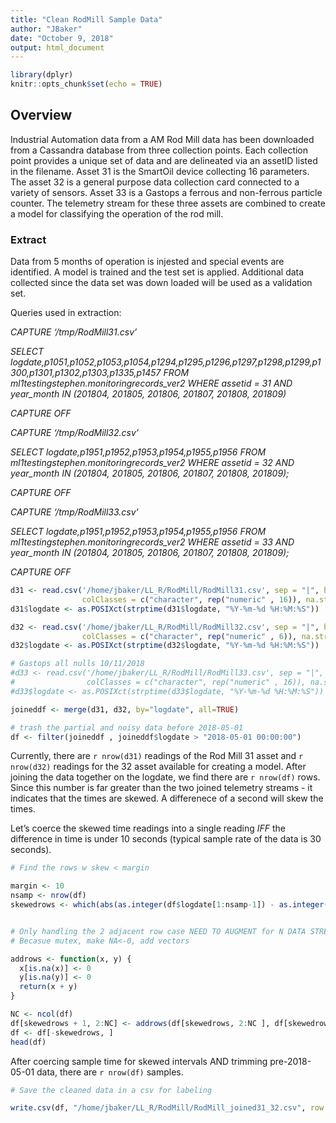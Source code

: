 ```yaml
---
title: "Clean RodMill Sample Data"
author: "JBaker"
date: "October 9, 2018"
output: html_document
---
```


```r
library(dplyr)
knitr::opts_chunk$set(echo = TRUE)
```

## Overview

Industrial Automation data from a AM Rod Mill data has been downloaded from a Cassandra database from three collection points. Each collection point provides a unique set of data and are delineated via an assetID listed in the filename. Asset 31 is the SmartOil device collecting 16 parameters. The asset 32 is a general purpose data collection card connected to a variety of sensors. Asset 33 is a Gastops a ferrous and non-ferrous particle counter. The telemetry stream for these three assets are combined to create a model for classifying the operation of the rod mill.

### Extract

Data from 5 months of operation is injested and special events are identified. A model is trained and the test set is applied. Additional data collected since the data set was down loaded will be used as a validation set. 

Queries used in extraction:

*CAPTURE ‘/tmp/RodMill31.csv’*

*SELECT logdate,p1051,p1052,p1053,p1054,p1294,p1295,p1296,p1297,p1298,p1299,p1300,p1301,p1302,p1303,p1335,p1457 FROM ml1testingstephen.monitoringrecords_ver2 WHERE assetid = 31 AND year_month  IN (201804, 201805, 201806, 201807, 201808, 201809)*

*CAPTURE OFF*

*CAPTURE ‘/tmp/RodMill32.csv’*

*SELECT logdate,p1951,p1952,p1953,p1954,p1955,p1956 FROM ml1testingstephen.monitoringrecords_ver2 WHERE assetid = 32 AND  year_month  IN (201804, 201805, 201806, 201807, 201808, 201809);*

*CAPTURE OFF*

*CAPTURE ‘/tmp/RodMill33.csv’*

*SELECT logdate,p1951,p1952,p1953,p1954,p1955,p1956 FROM ml1testingstephen.monitoringrecords_ver2 WHERE assetid = 33 AND  year_month  IN (201804, 201805, 201806, 201807, 201808, 201809);*

*CAPTURE OFF*

```r

d31 <- read.csv('/home/jbaker/LL_R/RodMill/RodMill31.csv', sep = "|", header = TRUE, strip.white = TRUE,
                colClasses = c("character", rep("numeric" , 16)), na.strings = "null")
d31$logdate <- as.POSIXct(strptime(d31$logdate, "%Y-%m-%d %H:%M:%S"))

d32 <- read.csv('/home/jbaker/LL_R/RodMill/RodMill32.csv', sep = "|", header = TRUE, strip.white = TRUE,
                colClasses = c("character", rep("numeric" , 6)), na.strings = "null")
d32$logdate <- as.POSIXct(strptime(d32$logdate, "%Y-%m-%d %H:%M:%S"))

# Gastops all nulls 10/11/2018
#d33 <- read.csv('/home/jbaker/LL_R/RodMill/RodMill33.csv', sep = "|", header = TRUE, strip.white = TRUE,
#                colClasses = c("character", rep("numeric" , 16)), na.strings = "null")
#d33$logdate <- as.POSIXct(strptime(d33$logdate, "%Y-%m-%d %H:%M:%S"))

joineddf <- merge(d31, d32, by="logdate", all=TRUE) 

# trash the partial and noisy data before 2018-05-01
df <- filter(joineddf , joineddf$logdate > "2018-05-01 00:00:00")

```

Currently, there are `r nrow(d31)` readings of the Rod Mill 31 asset and `r nrow(d32)` readings for the 32 asset available for creating a model. 
After joining the data together on the logdate, we find there are `r nrow(df)` rows. Since this number is far greater than the two joined telemetry streams - it indicates that the times are skewed. A differenece of a second will skew the times. 

Let's coerce the skewed time readings into a single reading *IFF* the difference in time is under 10 seconds (typical sample rate of the data is 30 seconds).

```r

# Find the rows w skew < margin

margin <- 10
nsamp <- nrow(df)
skewedrows <- which(abs(as.integer(df$logdate[1:nsamp-1]) - as.integer(df$logdate[2:nsamp]))    < margin )


# Only handling the 2 adjacent row case NEED TO AUGMENT for N DATA STREAMS
# Becasue mutex, make NA<-0, add vectors

addrows <- function(x, y) {
  x[is.na(x)] <- 0
  y[is.na(y)] <- 0
  return(x + y)
}

NC <- ncol(df)
df[skewedrows + 1, 2:NC] <- addrows(df[skewedrows, 2:NC ], df[skewedrows + 1, 2:NC ])
df <- df[-skewedrows, ]
head(df)
```

After coercing sample time for skewed intervals AND trimming pre-2018-05-01 data, there are `r nrow(df)` samples.

```r
# Save the cleaned data in a csv for labeling

write.csv(df, "/home/jbaker/LL_R/RodMill/RodMill_joined31_32.csv", row.names = FALSE)

```



